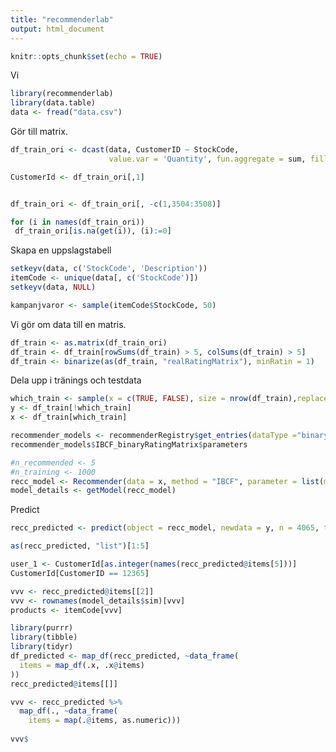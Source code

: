 ```yaml
---
title: "recommenderlab"
output: html_document
---
```


```r
knitr::opts_chunk$set(echo = TRUE)
```

Vi
```r
library(recommenderlab)
library(data.table)
data <- fread("data.csv")
```

Gör till matrix.
```r
df_train_ori <- dcast(data, CustomerID ~ StockCode,
                      value.var = 'Quantity', fun.aggregate = sum, fill = 0)

CustomerId <- df_train_ori[,1]


df_train_ori <- df_train_ori[, -c(1,3504:3508)]

for (i in names(df_train_ori))
 df_train_ori[is.na(get(i)), (i):=0]
```

Skapa en uppslagstabell
```r
setkeyv(data, c('StockCode', 'Description'))
itemCode <- unique(data[, c('StockCode')])
setkeyv(data, NULL)

kampanjvaror <- sample(itemCode$StockCode, 50)
```

Vi gör om data till en matris.
```r
df_train <- as.matrix(df_train_ori)
df_train <- df_train[rowSums(df_train) > 5, colSums(df_train) > 5] 
df_train <- binarize(as(df_train, "realRatingMatrix"), minRatin = 1)
```


Dela upp i tränings och testdata
```r
which_train <- sample(x = c(TRUE, FALSE), size = nrow(df_train),replace = TRUE, prob = c(0.8, 0.2))
y <- df_train[!which_train]
x <- df_train[which_train]
```

```r
recommender_models <- recommenderRegistry$get_entries(dataType ="binaryRatingMatrix")
recommender_models$IBCF_binaryRatingMatrix$parameters
```


```r
#n_recommended <- 5
#n_training <- 1000
recc_model <- Recommender(data = x, method = "IBCF", parameter = list(method = 'Jaccard'))
model_details <- getModel(recc_model)
```

Predict

```r
recc_predicted <- predict(object = recc_model, newdata = y, n = 4065, type = "topNList")
```

```r
as(recc_predicted, "list")[1:5]
```



```r
user_1 <- CustomerId[as.integer(names(recc_predicted@items[5]))]
CustomerId[CustomerID == 12365]
```


```r
vvv <- recc_predicted@items[[2]]
vvv <- rownames(model_details$sim)[vvv]
products <- itemCode[vvv]
```

```r
library(purrr)
library(tibble)
library(tidyr)
df_predicted <- map_df(recc_predicted, ~data_frame(
  items = map_df(.x, .x@items)
))
recc_predicted@items[[]]

vvv <- recc_predicted %>%
  map_df(., ~data_frame(
    items = map(.@items, as.numeric)))
  
vvv$
```


